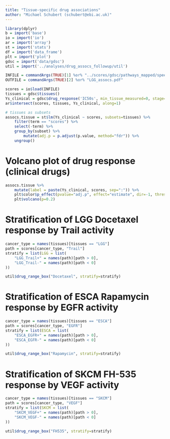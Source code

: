 ```yaml
---
title: "Tissue-specific drug associations"
author: "Michael Schubert (schubert@ebi.ac.uk)"
---
```


```r
library(dplyr)
b = import('base')
io = import('io')
ar = import('array')
st = import('stats')
df = import('data_frame')
plt = import('plot')
gdsc = import('data/gdsc')
util = import('../analyses/drug_assocs_followup/util')

INFILE = commandArgs(TRUE)[1] %or% "../scores/gdsc/pathways_mapped/speed_matrix.RData"
OUTFILE = commandArgs(TRUE)[2] %or% "LGG_assocs.pdf"

scores = io$load(INFILE)
tissues = gdsc$tissues()
Ys_clinical = gdsc$drug_response('IC50s', min_tissue_measured=0, stage=2)
ar$intersect(scores, tissues, Ys_clinical, along=1)

# tissues as subsets
assocs.tissue = st$lm(Ys_clinical ~ scores, subsets=tissues) %>%
    filter(term == "scores") %>%
    select(-term) %>%
    group_by(subset) %>%
        mutate(adj.p = p.adjust(p.value, method="fdr")) %>%
    ungroup()
```

# Volcano plot of drug response (clinical drugs)

```r
assocs.tissue %>%
    mutate(label = paste(Ys_clinical, scores, sep=":")) %>%
    plt$color$p_effect(pvalue="adj.p", effect="estimate", dir=-1, thresh=0.2) %>%
    plt$volcano(p=0.2)
```

# Stratification of LGG Docetaxel response by Trail activity

```r
cancer_type = names(tissues)[tissues == "LGG"]
path = scores[cancer_type, "Trail"]
stratify = list(LGG = list(
    "LGG_Trail+" = names(path)[path > 0],
    "LGG_Trail-" = names(path)[path < 0]
))

util$drug_range_box("Docetaxel", stratify=stratify)
```

# Stratification of ESCA Rapamycin response by EGFR activity

```r
cancer_type = names(tissues)[tissues == "ESCA"]
path = scores[cancer_type, "EGFR"]
stratify = list(ESCA = list(
    "ESCA_EGFR+" = names(path)[path > 0],
    "ESCA_EGFR-" = names(path)[path < 0]
))

util$drug_range_box("Rapamycin", stratify=stratify)
```

# Stratification of SKCM FH-535 response by VEGF activity

```r
cancer_type = names(tissues)[tissues == "SKCM"]
path = scores[cancer_type, "VEGF"]
stratify = list(SKCM = list(
    "SKCM_VEGF+" = names(path)[path > 0],
    "SKCM_VEGF-" = names(path)[path < 0]
))

util$drug_range_box("FH535", stratify=stratify)
```
